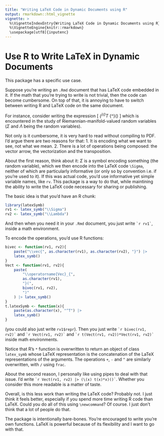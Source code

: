 ```yaml
---
title: "Writing LaTeX Code in Dynamic Documents using R"
output: rmarkdown::html_vignette
vignette: >
  %\VignetteIndexEntry{Writing LaTeX Code in Dynamic Documents using R}
  %\VignetteEngine{knitr::rmarkdown}
  \usepackage[utf8]{inputenc}
---
```


# Use R to Write LaTeX in Dynamic Documents

This package has a specific use case. 

Suppose you're writing an `.Rmd` document that has LaTeX code embedded in it. 
If the math that you're trying to write is not trivial, then the code can become cumbersome. 
On top of that, it is annoying to have to switch between writing R and LaTeX code on the same document.

For instance, consider writing the expression 
    \[
        \operatorname{Vec}_{\Sigma^\ast}(\vec{\Sigma \Lambda})^T \operatorname{Vec}_{\Sigma^\ast}(\vec{\Sigma \Lambda})
    \]
which is encountered in the study of Riemannian-manifold-valued random variables ($\Sigma$ and $\Lambda$ being the random variables).

Not only is it cumbersome, it is very hard to read without compiling to PDF. I'd argue there are two reasons for that:
1. It is encoding what we want to see, not what we mean. 
2. There is a lot of operations being composed: the vector arrow, the vectorization and the transposition.

About the first reason, think about it: $\Sigma$ is a symbol encoding something (the random variable), which we then encode into the LaTeX code `\Sigma`, neither of which are particularly informative (or only so by convention i.e. if you're used to it). 
If this was actual code, you'd use informative yet simple variable names, like `rv`. 
This package is a way to do that, while maintining the ability to write the LaTeX code necessary for sharing or publishing. 

The basic idea is that you'd have an R chunk:
```r
library(latexSymb)
rv1 <- latex_symb("\\Sigma")
rv2 <- latex_symb("\\Lambda")
```
And then when you need it in your `.Rmd` document, you just write `` `r rv1` ``, inside a math environment.

To encode the operations, you'd use R functions:
```r
bivec <- function(rv1, rv2){
    paste("\\vec{", as.character(rv1), as.character(rv2), "}") |>
    latex_symb()
}
Vect <- function(rv1, rv2){
    paste(
        "\\operatorname{Vec}_{", 
        as.character(rv1), 
        "}(",
        bivec(rv1, rv2),
        ")"
    ) |> latex_symb()
} 
t.latexSymb <- function(x){
    paste(as.character(x), "^T") |>
    latex_symb()
}
```
(you could also just write `rv1$repr`). 
Then you just write `` `r bivec(rv1, rv2)` `` and `` `r Vect(rv1, rv2)` `` and 
`` `r t(Vect(rv1, rv2))*Vect(rv1, rv2)` `` inside math environments.

Notice that R's `*` function is overwritten to return an object of class `latex_symb` whose LaTeX representation is the concatenation of the LaTeX representations of the arguments. The operations `+`, `-` and `^` are similarly overwritten, with `/` using `frac`. 

About the second reason, I personally like using pipes to deal with that issue. 
I'd write `` `r Vect(rv1, rv2) |> (\(x) t(x)*x)()` ``. 
Whether you consider this more readable is a matter of taste. 

Overall, is this less work than writing the LaTeX code? 
Probably not. 
I just think it feels better, especially if you spend more time writing R code than LaTeX. 
Could you do all of this using `\newcommand`? 
Of course. 
I just don't think that a lot of people do that. 

The package is intentionally bare-bones. 
You're encouraged to write you're own functions. 
LaTeX is powerful because of its flexibility and I want to go with that. 




